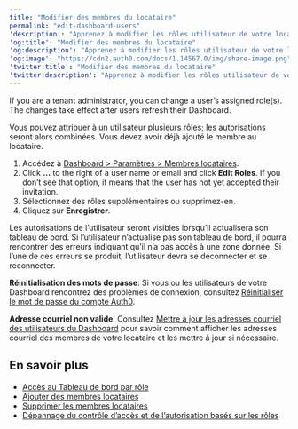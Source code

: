 ---
title: "Modifier des membres du locataire"
permalink: "edit-dashboard-users"
'description': "Apprenez à modifier les rôles utilisateur de votre locataire Auth0 dans l’Auth0 Dashboard."
'og:title': "Modifier des membres du locataire"
'og:description': "Apprenez à modifier les rôles utilisateur de votre locataire Auth0 dans l’Auth0 Dashboard."
'og:image': "https://cdn2.auth0.com/docs/1.14567.0/img/share-image.png"
'twitter:title': "Modifier des membres du locataire"
'twitter:description': "Apprenez à modifier les rôles utilisateur de votre locataire Auth0 dans l’Auth0 Dashboard."
---

If you are a tenant administrator, you can change a user’s assigned role(s). The changes take effect after users refresh their Dashboard.

Vous pouvez attribuer à un utilisateur plusieurs rôles; les autorisations seront alors combinées. Vous devez avoir déjà ajouté le membre au locataire.

1. Accédez à [Dashboard > Paramètres > Membres locataires](https://manage.auth0.com/#/tenant/admins).
2. Click **...** to the right of a user name or email and click **Edit Roles**.
   If you don’t see that option, it means that the user has not yet accepted their invitation.
3. Sélectionnez des rôles supplémentaires ou supprimez-en.
4. Cliquez sur **Enregistrer**.

<Callout icon="file-lines" color="#0EA5E9" iconType="regular">

Les autorisations de l’utilisateur seront visibles lorsqu’il actualisera son tableau de bord. Si l’utilisateur n’actualise pas son tableau de bord, il pourra rencontrer des erreurs indiquant qu’il n’a pas accès à une zone donnée. Si l’une de ces erreurs se produit, l’utilisateur devra se déconnecter et se reconnecter.

</Callout>

**Réinitialisation des mots de passe**: Si vous ou les utilisateurs de votre Dashboard rencontrez des problèmes de connexion, consultez [Réinitialiser le mot de passe du compte Auth0](/docs/fr-ca/troubleshoot/customer-support/reset-account-passwords).

**Adresse courriel non valide**: Consultez [Mettre à jour les adresses courriel des utilisateurs du Dashboard](/docs/fr-ca/get-started/manage-dashboard-access/update-dashboard-user-email) pour savoir comment afficher les adresses courriel des membres de votre locataire et les mettre à jour si nécessaire.

## En savoir plus

* [Accès au Tableau de bord par rôle](/docs/fr-ca/get-started/manage-dashboard-access/feature-access-by-role)
* [Ajouter des membres locataires](/docs/fr-ca/get-started/manage-dashboard-access/add-dashboard-users)
* [Supprimer les membres locataires](/docs/fr-ca/get-started/manage-dashboard-access/remove-dashboard-users)
* [Dépannage du contrôle d’accès et de l’autorisation basés sur les rôles](/docs/fr-ca/troubleshoot/authentication-issues/troubleshoot-rbac-authorization)